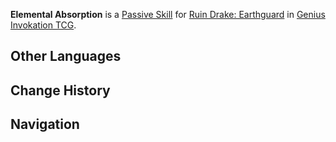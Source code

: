 {{Genius Invokation TCG Skill Infobox
|title      = Elemental Absorption
|id         = 30055
|image      = Elemental Absorption Character Card Skill.png
|type       = Passive Skill
|character  = Ruin Drake: Earthguard
|element    = No Elemental Type
|effect     = (Passive) '''When no element has been absorbed and this character takes Elemental DMG''', absorb that element.<br>Halve DMG of that element taken by this character. (Rounded up)
|order      = 5
}}
'''Elemental Absorption''' is a [[Character Card Passive Skill|Passive Skill]] for [[Ruin Drake: Earthguard (Character Card)|Ruin Drake: Earthguard]] in [[Genius Invokation TCG]].

==Other Languages==
{{Other Languages
|en      = Elemental Absorption
|zhs     = 元素汲取
|zhs_rm  = 
|zht     = 元素汲取
|zht_rm  = 
|zh_tl   = 
|ja      = 元素吸収
|ja_rm   = Genso Kyuushuu
|ja_tl   = Elemental Absorption
|ko      = 원소 흡수
|ko_rm   = 
|ko_tl   = 
|es      = Absorción elemental
|es_tl   = Elemental Absorption
|fr      = Absorption élémentaire
|fr_tl   = Elemental Absorption
|ru      = Элементальное поглощение
|ru_tl   = 
|th      = Elemental Absorption
|vi      = Hấp Thụ Nguyên Tố
|vi_tl   = 
|de      = Elementarabsorption
|de_tl   = Elemental Absorption	
|id      = Elemental Absorption
|pt      = Absorção Elemental
|pt_tl   = 
|tr      = Element Emilimi
|tr_tl   = 
|it      = Assorbimento elementale
|it_tl   = 
}}

==Change History==
{{Change History|4.3}}

==Navigation==
{{Genius Invokation TCG Skill Navbox|Ruin Drake: Earthguard}}